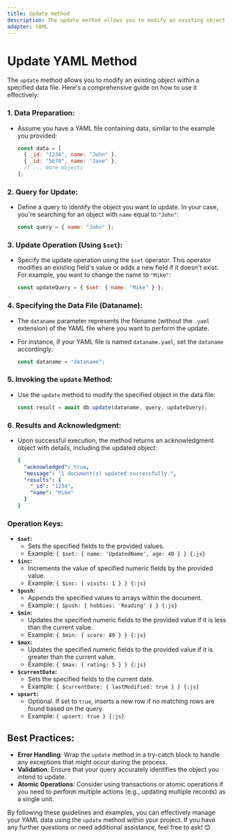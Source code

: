 ```yaml
---
title: Update method
description: The update method allows you to modify an existing object within a specified data file. Here's a comprehensive guide on how to use it effectively
adapter: YAML
---
```


# Update YAML Method

The `update` method allows you to modify an existing object within a specified data file. Here's a comprehensive guide on how to use it effectively:

### 1. **Data Preparation:**
   - Assume you have a YAML file containing data, similar to the example you provided:

     ```javascript
     const data = [
       { _id: "1234", name: "John" },
       { _id: "5678", name: "Jane" },
       // ... more objects
     ];
     ```

### 2. **Query for Update:**
   - Define a query to identify the object you want to update. In your case, you're searching for an object with `name` equal to `"John"`:

     ```javascript
     const query = { name: "John" };
     ```

### 3. **Update Operation (Using `$set`):**
   - Specify the update operation using the `$set` operator. This operator modifies an existing field's value or adds a new field if it doesn't exist. For example, you want to change the name to `"Mike"`:

     ```javascript
     const updateQuery = { $set: { name: "Mike" } };
     ```

### 4. **Specifying the Data File (Dataname):**
   - The `dataname` parameter represents the filename (without the `.yaml` extension) of the YAML file where you want to perform the update.
   - For instance, if your YAML file is named `dataname.yaml`, set the `dataname` accordingly:

     ```javascript
     const dataname = "dataname";
     ```

### 5. **Invoking the `update` Method:**
   - Use the `update` method to modify the specified object in the data file:

     ```javascript
     const result = await db.update(dataname, query, updateQuery);
     ```

### 6. **Results and Acknowledgment:**
   - Upon successful execution, the method returns an acknowledgment object with details, including the updated object:

     ```yaml
     {
       "acknowledged": true,
       "message": "1 document(s) updated successfully.",
       "results": {
         "_id": "1234",
         "name": "Mike"
       }
     }
     ```

### Operation Keys:

- **`$set`:**
  - Sets the specified fields to the provided values.
  - Example: `{ $set: { name: 'UpdatedName', age: 40 } } {:js}`
- **`$inc`:**
  - Increments the value of specified numeric fields by the provided value.
  - Example: `{ $inc: { visits: 1 } } {:js}`
- **`$push`:**
  - Appends the specified values to arrays within the document.
  - Example: `{ $push: { hobbies: 'Reading' } } {:js}`
- **`$min`:**
  - Updates the specified numeric fields to the provided value if it is less than the current value.
  - Example: `{ $min: { score: 80 } } {:js}`
- **`$max`:**
  - Updates the specified numeric fields to the provided value if it is greater than the current value.
  - Example: `{ $max: { rating: 5 } } {:js}`
- **`$currentDate`:**
  - Sets the specified fields to the current date.
  - Example: `{ $currentDate: { lastModified: true } } {:js}`
- **`upsert`:**
  - Optional. If set to `true`, inserts a new row if no matching rows are found based on the query.
  - Example: `{ upsert: true } {:js}`

## Best Practices:
- **Error Handling**: Wrap the `update` method in a try-catch block to handle any exceptions that might occur during the process.
- **Validation**: Ensure that your query accurately identifies the object you intend to update.
- **Atomic Operations**: Consider using transactions or atomic operations if you need to perform multiple actions (e.g., updating multiple records) as a single unit.

By following these guidelines and examples, you can effectively manage your YAML data using the `update` method within your project. If you have any further questions or need additional assistance, feel free to ask! 😊